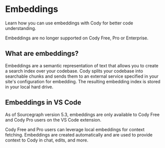 # Embeddings

<p className="subtitle">Learn how you can use embeddings with Cody for better code understanding.</p>

<Callout type="info">Embeddings are no longer supported on Cody Free, Pro or Enterprise.</Callout>

## What are embeddings?

Embeddings are a semantic representation of text that allows you to create a search index over your codebase. Cody splits your codebase into searchable chunks and sends them to an external service specified in your site's configuration for embedding. The resulting embedding index is stored in your local hard drive.

## Embeddings in VS Code

<Callout type= "info">As of Sourcegraph version 5.3, embeddings are only available to Cody Free and Cody Pro users on the VS Code extension.</Callout>

Cody Free and Pro users can leverage local embeddings for context fetching. Embeddings are created automatically and are used to provide context to Cody in chat, edits, and more.
